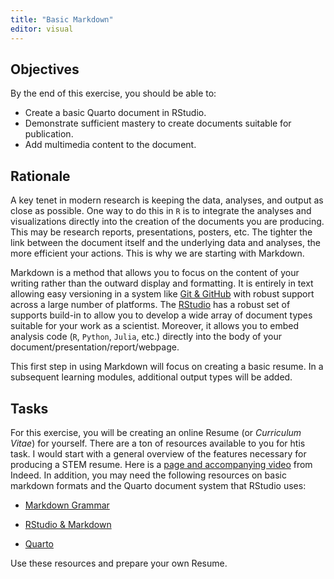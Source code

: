 ```yaml
---
title: "Basic Markdown"
editor: visual
---
```


## Objectives

By the end of this exercise, you should be able to:

-   Create a basic Quarto document in RStudio.\
-   Demonstrate sufficient mastery to create documents suitable for publication.\
-   Add multimedia content to the document.

## Rationale

A key tenet in modern research is keeping the data, analyses, and output as close as possible. One way to do this in `R` is to integrate the analyses and visualizations directly into the creation of the documents you are producing. This may be research reports, presentations, posters, etc. The tighter the link between the document itself and the underlying data and analyses, the more efficient your actions. This is why we are starting with Markdown.

Markdown is a method that allows you to focus on the content of your writing rather than the outward display and formatting. It is entirely in text allowing easy versioning in a system like [Git & GitHub](https://github.com) with robust support across a large number of platforms. The [RStudio](https://posit.co) has a robust set of supports build-in to allow you to develop a wide array of document types suitable for your work as a scientist. Moreover, it allows you to embed analysis code (`R`, `Python`, `Julia`, etc.) directly into the body of your document/presentation/report/webpage.

This first step in using Markdown will focus on creating a basic resume. In a subsequent learning modules, additional output types will be added.

## Tasks

For this exercise, you will be creating an online Resume (or *Curriculum Vitae*) for yourself. There are a ton of resources available to you for htis task. I would start with a general overview of the features necessary for producing a STEM resume. Here is a [page and accompanying video](https://www.indeed.com/career-advice/resumes-cover-letters/stem-resume) from Indeed. In addition, you may need the following resources on basic markdown formats and the Quarto document system that RStudio uses:

-   [Markdown Grammar](https://www.markdownguide.org/cheat-sheet/)

-   [RStudio & Markdown](https://rmarkdown.rstudio.com/)

-   [Quarto](https://quarto.org/docs/guide/)

Use these resources and prepare your own Resume.
